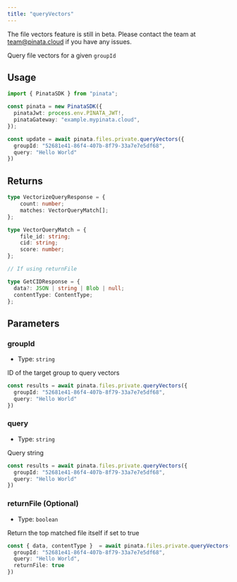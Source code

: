 ```yaml
---
title: "queryVectors"
---
```


<Warning>
  The file vectors feature is still in beta. Please contact the team at <a href="mailto:team@pinata.cloud" target="_blank">team@pinata.cloud</a> if you have any issues.
</Warning>

Query file vectors for a given `groupId`

## Usage

```typescript
import { PinataSDK } from "pinata";

const pinata = new PinataSDK({
  pinataJwt: process.env.PINATA_JWT!,
  pinataGateway: "example.mypinata.cloud",
});

const update = await pinata.files.private.queryVectors({
  groupId: "52681e41-86f4-407b-8f79-33a7e7e5df68",
  query: "Hello World"
})
```

## Returns

```typescript
type VectorizeQueryResponse = {
	count: number;
	matches: VectorQueryMatch[];
};

type VectorQueryMatch = {
	file_id: string;
	cid: string;
	score: number;
};

// If using returnFile

type GetCIDResponse = {
  data?: JSON | string | Blob | null;
  contentType: ContentType;
};
```

## Parameters

### groupId

- Type: `string`

ID of the target group to query vectors

```typescript {2}
const results = await pinata.files.private.queryVectors({
  groupId: "52681e41-86f4-407b-8f79-33a7e7e5df68",
  query: "Hello World"
})
```

### query

- Type: `string`

Query string

```typescript {3}
const results = await pinata.files.private.queryVectors({
  groupId: "52681e41-86f4-407b-8f79-33a7e7e5df68",
  query: "Hello World"
})
```

### returnFile (Optional)

- Type: `boolean`

Return the top matched file itself if set to true


```typescript {4}
const { data, contentType }  = await pinata.files.private.queryVectors({
  groupId: "52681e41-86f4-407b-8f79-33a7e7e5df68",
  query: "Hello World",
  returnFile: true
})
```
